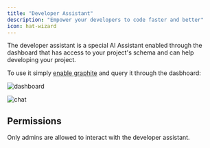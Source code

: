 ```yaml
---
title: "Developer Assistant"
description: "Empower your developers to code faster and better"
icon: hat-wizard
---
```


The developer assistant is a special AI Assistant enabled through the dashboard that has access to your project's schema and can help developing your project.

To use it simply [enable graphite](enabling-service) and query it through the dasbhoard:

![dashboard](/images/ai/dev-assistants/dashboard.png)

![chat](/images/ai/dev-assistants/chat.png)

## Permissions

Only admins are allowed to interact with the developer assistant.
